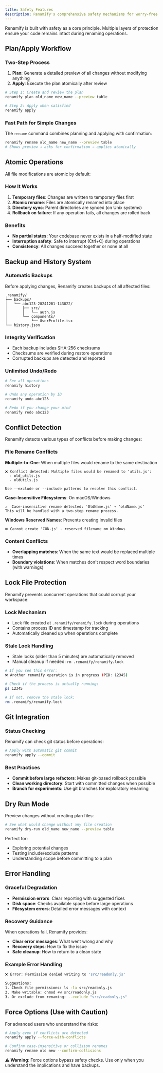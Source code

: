```yaml
---
title: Safety Features
description: Renamify's comprehensive safety mechanisms for worry-free renaming
---
```


Renamify is built with safety as a core principle. Multiple layers of protection ensure your code remains intact during renaming operations.

## Plan/Apply Workflow

### Two-Step Process
1. **Plan**: Generate a detailed preview of all changes without modifying anything
2. **Apply**: Execute the plan atomically after review

```bash
# Step 1: Create and review the plan
renamify plan old_name new_name --preview table

# Step 2: Apply when satisfied
renamify apply
```

### Fast Path for Simple Changes
The `rename` command combines planning and applying with confirmation:

```bash
renamify rename old_name new_name --preview table
# Shows preview → asks for confirmation → applies atomically
```

## Atomic Operations

All file modifications are atomic by default:

### How It Works
1. **Temporary files**: Changes are written to temporary files first
2. **Atomic rename**: Files are atomically renamed into place
3. **Directory sync**: Parent directories are synced (on Unix systems) 
4. **Rollback on failure**: If any operation fails, all changes are rolled back

### Benefits
- **No partial states**: Your codebase never exists in a half-modified state
- **Interruption safety**: Safe to interrupt (Ctrl+C) during operations
- **Consistency**: All changes succeed together or none at all

## Backup and History System

### Automatic Backups
Before applying changes, Renamify creates backups of all affected files:

```
.renamify/
├── backups/
│   └── abc123-20241201-143022/
│       ├── src/
│       │   └── auth.js
│       └── components/
│           └── UserProfile.tsx
└── history.json
```

### Integrity Verification
- Each backup includes SHA-256 checksums
- Checksums are verified during restore operations
- Corrupted backups are detected and reported

### Unlimited Undo/Redo
```bash
# See all operations
renamify history

# Undo any operation by ID
renamify undo abc123

# Redo if you change your mind  
renamify redo abc123
```

## Conflict Detection

Renamify detects various types of conflicts before making changes:

### File Rename Conflicts

**Multiple-to-One**: When multiple files would rename to the same destination
```
❌ Conflict detected: Multiple files would be renamed to 'utils.js':
  - old_utils.js
  - oldUtils.js

Use --exclude or --include patterns to resolve this conflict.
```

**Case-Insensitive Filesystems**: On macOS/Windows
```
⚠️  Case-insensitive rename detected: 'OldName.js' → 'oldName.js'
This will be handled with a two-step rename process.
```

**Windows Reserved Names**: Prevents creating invalid files
```
❌ Cannot create 'CON.js' - reserved filename on Windows
```

### Content Conflicts
- **Overlapping matches**: When the same text would be replaced multiple times
- **Boundary violations**: When matches don't respect word boundaries (with warnings)

## Lock File Protection

Renamify prevents concurrent operations that could corrupt your workspace:

### Lock Mechanism
- Lock file created at `.renamify/renamify.lock` during operations
- Contains process ID and timestamp for tracking
- Automatically cleaned up when operations complete

### Stale Lock Handling
- Stale locks (older than 5 minutes) are automatically removed
- Manual cleanup if needed: `rm .renamify/renamify.lock`

```bash
# If you see this error:
❌ Another renamify operation is in progress (PID: 12345)

# Check if the process is actually running:
ps 12345

# If not, remove the stale lock:
rm .renamify/renamify.lock
```

## Git Integration

### Status Checking
Renamify can check git status before operations:

```bash
# Apply with automatic git commit
renamify apply --commit
```

### Best Practices
- **Commit before large refactors**: Makes git-based rollback possible
- **Clean working directory**: Start with committed changes when possible
- **Branch for experiments**: Use git branches for exploratory renaming

## Dry Run Mode

Preview changes without creating plan files:

```bash
# See what would change without any file creation
renamify dry-run old_name new_name --preview table
```

Perfect for:
- Exploring potential changes
- Testing include/exclude patterns
- Understanding scope before committing to a plan

## Error Handling

### Graceful Degradation
- **Permission errors**: Clear reporting with suggested fixes
- **Disk space**: Checks available space before large operations
- **Filesystem errors**: Detailed error messages with context

### Recovery Guidance
When operations fail, Renamify provides:
- **Clear error messages**: What went wrong and why
- **Recovery steps**: How to fix the issue
- **Safe cleanup**: How to return to a clean state

### Example Error Handling
```bash
❌ Error: Permission denied writing to 'src/readonly.js'

Suggestions:
1. Check file permissions: ls -la src/readonly.js
2. Make writable: chmod +w src/readonly.js
3. Or exclude from renaming: --exclude "src/readonly.js"
```

## Force Options (Use with Caution)

For advanced users who understand the risks:

```bash
# Apply even if conflicts are detected
renamify apply --force-with-conflicts

# Confirm case-insensitive or collision renames
renamify rename old new --confirm-collisions
```

**⚠️ Warning**: Force options bypass safety checks. Use only when you understand the implications and have backups.
